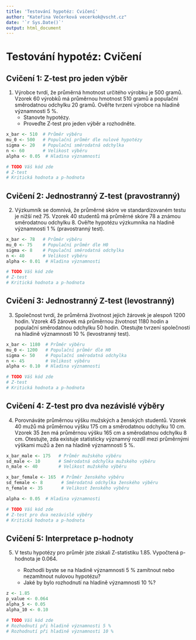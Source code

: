 ```yaml
---
title: 'Testování hypotéz: Cvičení'
author: "Kateřina Večerková vecerkok@vscht.cz"
date: '`r Sys.Date()`'
output: html_document
---
```


# Testování hypotéz: Cvičení

## **Cvičení 1: Z-test pro jeden výběr**
1. Výrobce tvrdí, že průměrná hmotnost určitého výrobku je 500 gramů. Vzorek 60 výrobků má průměrnou hmotnost 510 gramů a populační směrodatnou odchylku 20 gramů. Ověřte tvrzení výrobce na hladině významnosti 5 %.
   - Stanovte hypotézy.
   - Proveďte Z-test pro jeden výběr a rozhodněte.

```r
x_bar <- 510  # Průměr výběru
mu_0 <- 500   # Populační průměr dle nulové hypotézy
sigma <- 20   # Populační směrodatná odchylka
n <- 60       # Velikost výběru
alpha <- 0.05  # Hladina významnosti

# TODO Váš kód zde
# Z-test
# Kritická hodnota a p-hodnota
```

## **Cvičení 2: Jednostranný Z-test (pravostranný)**

2. Výzkumník se domnívá, že průměrné skóre ve standardizovaném testu je nižší než 75. Vzorek 40 studentů má průměrné skóre 78 a známou směrodatnou odchylku 8. Ověřte hypotézu výzkumníka na hladině významnosti 1 % (pravostranný test).

```r
x_bar <- 78   # Průměr výběru
mu_0 <- 75    # Populační průměr dle H0
sigma <- 8    # Populační směrodatná odchylka
n <- 40       # Velikost výběru
alpha <- 0.01  # Hladina významnosti

# TODO Váš kód zde
# Z-test
# Kritická hodnota a p-hodnota
```

## **Cvičení 3: Jednostranný Z-test (levostranný)**

3. Společnost tvrdí, že průměrná životnost jejich žárovek je alespoň 1200 hodin. Vzorek 45 žárovek má průměrnou životnost 1180 hodin a populační směrodatnou odchylku 50 hodin. Otestujte tvrzení společnosti na hladině významnosti 10 % (levostranný test).

```r
x_bar <- 1180  # Průměr výběru
mu_0 <- 1200   # Populační průměr dle H0
sigma <- 50    # Populační směrodatná odchylka
n <- 45        # Velikost výběru
alpha <- 0.10  # Hladina významnosti

# TODO Váš kód zde
# Z-test
# Kritická hodnota a p-hodnota
```

## **Cvičení 4: Z-test pro dva nezávislé výběry**

4. Porovnáváte průměrnou výšku mužských a ženských studentů. Vzorek 40 mužů má průměrnou výšku 175 cm a směrodatnou odchylku 10 cm. Vzorek 35 žen má průměrnou výšku 165 cm a směrodatnou odchylku 8 cm.
   Otestujte, zda existuje statisticky významný rozdíl mezi průměrnými výškami mužů a žen na hladině významnosti 5 %.

```r
x_bar_male <- 175   # Průměr mužského výběru
sd_male <- 10       # Směrodatná odchylka mužského výběru
n_male <- 40        # Velikost mužského výběru

x_bar_female <- 165  # Průměr ženského výběru
sd_female <- 8       # Směrodatná odchylka ženského výběru
n_female <- 35       # Velikost ženského výběru

alpha <- 0.05  # Hladina významnosti

# TODO Váš kód zde
# Z-test pro dva nezávislé výběry
# Kritická hodnota a p-hodnota
```

## **Cvičení 5: Interpretace p-hodnoty**

5. V testu hypotézy pro průměr jste získali Z-statistiku 1.85. Vypočtená p-hodnota je 0.064.

   * Rozhodli byste se na hladině významnosti 5 % zamítnout nebo nezamítnout nulovou hypotézu?
   * Jaké by bylo rozhodnutí na hladině významnosti 10 %?

```r
z <- 1.85
p_value <- 0.064
alpha_5 <- 0.05
alpha_10 <- 0.10

# TODO Váš kód zde
# Rozhodnutí při hladině významnosti 5 %
# Rozhodnutí při hladině významnosti 10 %
```
